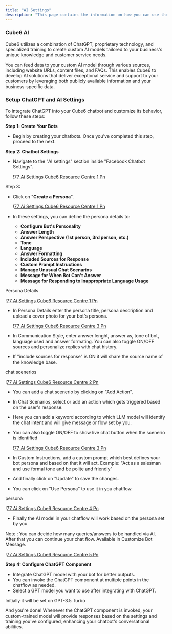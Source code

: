 ```yaml
---
title: "AI Settings"
description: "This page contains the information on how you can use the  Cube6 AI to enhance your chatbot capabilities."
---
```


### Cube6 AI

Cube6 utilizes a combination of ChatGPT, proprietary technology, and specialized training to create custom AI models tailored to your business's unique knowledge and customer service needs.

You can feed data to your custom AI model through various sources, including website URLs, content files, and FAQs. This enables  Cube6 to develop AI solutions that deliver exceptional service and support to your customers by leveraging both publicly available information and your business-specific data.

### **Setup ChatGPT and AI Settings**

To integrate ChatGPT into your  Cube6 chatbot and customize its behavior, follow these steps:

**Step 1: Create Your Bots**

- Begin by creating your chatbots. Once you've completed this step, proceed to the next.

**Step 2: Chatbot Settings**

- Navigate to the "AI settings" section inside "Facebook Chatbot Settings".

  \![77 Ai Settings  Cube6 Resource Centre 1 Pn](/images/how-botpenguin-works/facebook-ai-setting/77.ai_settings_\_Cube6_resource_centre-6.png)

Step 3:

- Click on "**Create a Persona**".

  \![77 Ai Settings  Cube6 Resource Centre 1 Pn](/images/how-botpenguin-works/facebook-ai-setting/77.ai_settings_\_Cube6_resource_centre-7.png)
- In these settings, you can define the persona details to:
  - **Configure Bot's Personality**
  - **Answer Length**
  - **Answer Perspective (1st person, 3rd person, etc.)**
  - **Tone**
  - **Language**
  - **Answer Formatting**
  - **Included Sources for Response**
  - **Custom Prompt Instructions**
  - **Manage Unusual Chat Scenarios**
  - **Message for When Bot Can't Answer**
  - **Message for Responding to Inappropriate Language Usage**

Persona Details

\![77 Ai Settings  Cube6 Resource Centre 1 Pn](/images/how-botpenguin-works/facebook-ai-setting/77.ai_settings_\_Cube6_resource_centre-1.png)

- In Persona Details enter the persona title, persona description and upload a cover photo for your bot's persona.

  \![77 Ai Settings  Cube6 Resource Centre 3 Pn](/images/how-botpenguin-works/facebook-ai-setting/77.ai_settings_\_Cube6_resource_centre-8.png)
- In Communication Style, enter answer lenght, answer as, tone of bot, language used and answer formating. You can also toggle ON/OFF sources and personalize replies with chat history.
- If "include sources for response" is ON it will share the source name of the knowledge base.

chat scenerios

\![77 Ai Settings  Cube6 Resource Centre 2 Pn](/images/how-botpenguin-works/facebook-ai-setting/77.ai_settings_\_Cube6_resource_centre-2.png)

- You can add a chat scenerio by clicking on "Add Action".
- In Chat Scenarios, select or add an action which gets triggered based on the user's response.
- Here you can add a keyword according to which LLM model will identify the chat intent and will give message or flow set by you.
- You can also toggle ON/OFF to show live chat button when the scenerio is identified

  \![77 Ai Settings  Cube6 Resource Centre 3 Pn](/images/how-botpenguin-works/facebook-ai-setting/77.ai_settings_\_Cube6_resource_centre-3.png)
- In Custom Instructions, add a custom prompt which best defines your bot persona and based on that it will act. Example: "Act as a salesman and use formal tone and be polite and friendly"
- And finally click on "Update" to save the changes.
- You can click on "Use Persona" to use it in you chatflow.

persona

\![77 Ai Settings  Cube6 Resource Centre 4 Pn](/images/how-botpenguin-works/facebook-ai-setting/77.ai_settings_\_Cube6_resource_centre-4.png)

- Finally the AI model in your chatflow will work based on the persona set by you.

Note : You can decide how many queries/answers to be handled via AI. After that you can continue your chat flow. Available in Customize Bot Message.

\![77 Ai Settings  Cube6 Resource Centre 5 Pn](/images/how-botpenguin-works/facebook-ai-setting/77.ai_settings_\_Cube6_resource_centre-5.png)

**Step 4: Configure ChatGPT Component**

- Integrate ChatGPT model with your bot for better outputs.
- You can invoke the ChatGPT component at multiple points in the chatflow as needed.
- Select a GPT model you want to use after integrating with ChatGPT.

<Info>
  Initially it will be set on GPT-3.5 Turbo
</Info>

And you're done\! Whenever the ChatGPT component is invoked, your custom-trained model will provide responses based on the settings and training you've configured, enhancing your chatbot's conversational abilities.
